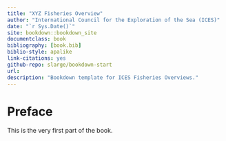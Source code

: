 ```yaml
--- 
title: "XYZ Fisheries Overview"
author: "International Council for the Exploration of the Sea (ICES)"
date: "`r Sys.Date()`"
site: bookdown::bookdown_site
documentclass: book
bibliography: [book.bib]
biblio-style: apalike
link-citations: yes
github-repo: slarge/bookdown-start
url: 
description: "Bookdown template for ICES Fisheries Overviews."
---
```


# Preface {-}

This is the very first part of the book.
